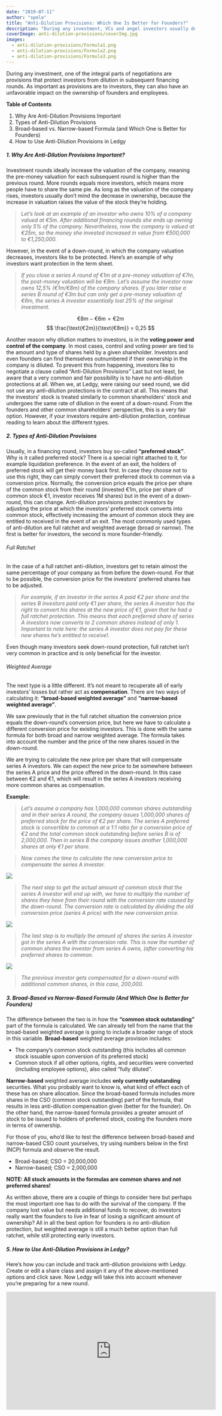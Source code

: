 ```yaml
---
date: "2019-07-11"
author: "spela"
title: "Anti-Dilution Provisions: Which One Is Better for Founders?"
description: "During any investment, VCs and angel investors usually demand “special treatment”, reserved just for them."
coverImage: anti-dilution-provisions/coverImg.jpg
images:
  - anti-dilution-provisions/Formula1.png
  - anti-dilution-provisions/Formula2.png
  - anti-dilution-provisions/Formula3.png
---
```



During any investment, one of the integral parts of negotiations are provisions that protect investors from dilution in subsequent financing rounds. As important as provisions are to investors, they can also have an unfavorable impact on the ownership of founders and employees.

**Table of Contents**

1. Why Are Anti-Dilution Provisions Important
2. Types of Anti-Dilution Provisions
3. Broad-based vs. Narrow-based Formula (and Which One is Better for Founders)
4. How to Use Anti-Dilution Provisions in Ledgy


##### 1. Why Are Anti-Dilution Provisions Important?


Investment rounds ideally increase the valuation of the company, meaning the pre-money valuation for each subsequent round is higher than the previous round. More rounds equals more investors, which means more people have to share the same pie. As long as the valuation of the company rises, investors usually don’t mind the decrease in ownership, because the increase in valuation raises the value of the stock they’re holding.



>*Let’s look at an example of an investor who owns 10% of a company valued at €5m. After additional financing rounds she ends up owning only 5% of the company.  Nevertheless, now the company is valued at €25m, so the money she invested increased in value from €500,000 to €1,250,000.*


However, in the event of a down-round, in which the company valuation decreases, investors like to be protected. Here’s an example of why investors want protection in the term sheet.


>*If you close a series A round of €1m at a pre-money valuation of €7m, the post-money valuation will be €8m. Let’s assume the investor now owns 12,5% (€1m/€8m) of the company shares. If you later raise a series B round of €3m but can only get a pre-money valuation of €6m, the series A investor essentially lost 25% of the original investment.*

$$
\text{€8m} - \text{€6m} = \text{€2m}
$$
$$
\frac{\text{€2m}}{\text{€8m}} = 0,25
$$



Another reason why dilution matters to investors, is in the **voting power and control of the company**. In most cases, control and voting power are tied to the amount and type of shares held by a given shareholder. Investors and even founders can find themselves outnumbered if their ownership in the company is diluted. To prevent this from happening, investors like to negotiate a clause called “Anti-Dilution Provisions”
Last but not least, be aware that a very common and fair possibility is to have no anti-dilution protections at all. When we, at Ledgy, were raising our seed round, we did not use any anti-dilution protections in the contract at all. This means that the investors’ stock is treated similarly to common shareholders' stock and  undergoes the same rate of dilution in the event of a down-round. From the founders and other common shareholders' perspective, this is a very fair option. However, if your investors require anti-dilution protection, continue reading to learn about the different types.


##### 2. Types of Anti-Dilution Provisions

Usually, in a financing round, investors buy so-called **“preferred stock”**. Why is it called preferred stock? There is a special right attached to it, for example liquidation preference. In the event of an exit, the holders of preferred stock will get their money back first. In case they choose not to use this right, they can simply convert their preferred stock to common via a conversion price. Normally, the conversion price equals the price per share of the common stock from their round (invested €1m, price per share of common stock €1, investor receives 1M shares) but in the event of a down-round, this can change.
Anti-dilution provisions protect investors by adjusting the price at which the investors’ preferred stock converts into common stock, effectively increasing the amount of common stock they are entitled to received in the event of an exit. The most commonly used types of anti-dilution are full ratchet and weighted average (broad or narrow). The first is better for investors, the second is more founder-friendly.


###### Full Ratchet

In the case of a full ratchet anti-dilution, investors get to retain almost the same percentage of your company as from before the down-round. For that to be possible, the conversion price for the investors’ preferred shares has to be adjusted.

>*For example, if an investor in the series A paid €2 per share and the series B investors paid only €1 per share, the series A investor has the right to convert his shares at the new price of €1, given that he had a full ratchet protection. This means that each preferred share of series A investors now converts to 2 common shares instead of only 1.*
>*Important to note here: the series A investor does not pay for these new shares he’s entitled to receive!.*

Even though many investors seek down-round protection, full ratchet isn’t very common in practice and is only beneficial for the investor.

###### Weighted Average


The next type is a little different. It’s not meant to recuperate all of early investors’ losses but rather act as **compensation**. There are two ways of calculating it: **“broad-based weighted average”** and **“narrow-based weighted average”**.

We saw previously that in the full ratchet situation the conversion price equals the down-round’s conversion price, but here we have to calculate a different conversion price for existing investors. This is done with the same formula for both broad and narrow weighted average. The formula takes into account the number and the price of the new shares issued in the down-round.

We are trying to calculate the new price per share that will compensate series A investors. We can expect the new price to be somewhere between the series A price and the price offered in the down-round. In this case between €2 and €1, which will result in the series A investors receiving more common shares as compensation.


**Example:**


>*Let’s assume a company has 1,000,000 common shares outstanding and in their series A round, the company issues 1,000,000 shares of preferred stock for the price of €2 per share.*
>*The series A preferred stock is convertible to common at a 1:1 ratio for a conversion price of €2 and the total common stock outstanding before series B is of 2,000,000.*
>*Then in series B the company issues another 1,000,000 shares at only €1 per share.*

>*Now comes the time to calculate the new conversion price to compensate the series A investor.*
<Img src="Formula1.png" size="350" />





>*The next step to get the actual amount of common stock that the series A investor will end up with, we have to multiply the number of shares they have from their round with the conversion rate caused by the down-round. The conversion rate is calculated by dividing the old conversion price (series A price) with the new conversion price.*
<Img src="Formula2.png" size="220" />


>*The last step is to multiply the amount of shares the series A investor got in the series A with the conversion rate. This is now the number of common shares the investor from series A owns, (after converting his preferred shares to common.*
<Img src="Formula3.png" size="300" />




>*The previous investor gets compensated for a down-round with additional common shares, in this case, 200,000.*


##### 3. Broad-Based vs Narrow-Based Formula (And Which One Is Better for Founders)

The difference between the two is in how the **“common stock outstanding”** part of the formula is calculated. We can already tell from the name that the broad-based weighted average is going to include a broader range of stock in this variable. **Broad-based** weighted average provision includes:
- The company’s common stock outstanding (this includes all common stock issuable upon conversion of its preferred stock)
- Common stock if all other options, rights, and securities were converted (including employee options), also called “fully diluted”.

**Narrow-based** weighted average includes **only currently outstanding** securities. What you probably want to know is, what kind of effect each of these has on share allocation. Since the broad-based formula includes more shares in the CSO (common stock outstanding) part of the formula, that results in less anti-dilution compensation given (better for the founder). On the other hand, the narrow-based formula provides a greater amount of stock to be issued to holders of preferred stock, costing the founders more in terms of ownership.

For those of you, who’d like to test the difference between broad-based and narrow-based CSO count yourselves, try using numbers below in the first (NCP) formula and observe the result.
- Broad-based; CSO = 20,000,000
- Narrow-based; CSO = 2,000,000

**NOTE: All stock amounts in the formulas are common shares and not preferred shares!**

As written above, there are a couple of things to consider here but perhaps the most important one has to do with the survival of the company. If the company lost value but needs additional funds to recover, do investors really want the founders to live in fear of losing a significant amount of ownership? All in all the best option for founders is no anti-dilution protection, but weighted average is still a much better option than full ratchet, while still protecting early investors.


##### 5. How to Use Anti-Dilution Provisions in Ledgy?

Here’s how you can include and track anti-dilution provisions with Ledgy. Create or edit a share class and assign it any of the above-mentioned options and click save. Now Ledgy will take this into account whenever you’re preparing for a new round.

<div class="text-center mt-5">

<iframe width="560" height="315" src="https://www.youtube.com/embed/SRfLd0_7T2k?rel=0" frameborder="0" class="ml-auto" allow="accelerometer; autoplay; encrypted-media; gyroscope; picture-in-picture" allowfullscreen />

**Try the [demo](https://demo.ledgy.com) and see for yourself!**

</div>

In the coming releases, we’ll even make it possible for you to model your financing rounds and exit with automatic anti-dilution calculation and you’ll get to see the difference in “payout” based on terms in your term sheet!

**Useful Resources:**

- Woronoff, Michael and Rosen, Jonathan, "Understanding Anti-dilution Provisions in Convertible Securities" 74 Fordham Law Review,129 (2005)
- Colla, Derek. “What you need to know about down-round financings”. Cooley Go  https://www.cooleygo.com/down-round-financings/
- Riggs, Casey.” Venture Capital Term Sheet Negotiation — Part 7: Anti-dilution Provisions”, 8 March 2014, Strictly business law blog https://www.strictlybusinesslawblog.com/2014/03/08/venture-capital-term-sheet-negotiation-part-7-anti-dilution-provisions/



